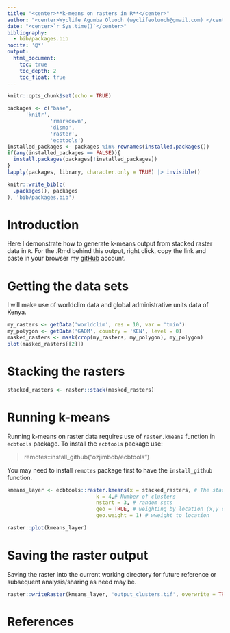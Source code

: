 ```yaml
---
title: "<center>**k-means on rasters in R**</center>"
author: "<center>Wyclife Agumba Oluoch (wyclifeoluoch@gmail.com) </center>"
date: "<center>`r Sys.time()`</center>"
bibliography: 
  - bib/packages.bib
nocite: '@*'
output: 
  html_document:
    toc: true
    toc_depth: 2
    toc_float: true
---
```


```r
knitr::opts_chunk$set(echo = TRUE)
```


```r
packages <- c("base",
      'knitr',
              'rmarkdown',
              'dismo',
              'raster',
              'ecbtools')
installed_packages <- packages %in% rownames(installed.packages())
if(any(installed_packages == FALSE)){
  install.packages(packages[!installed_packages])
}
lapply(packages, library, character.only = TRUE) |> invisible()
```

```r
knitr::write_bib(c(
  .packages(), packages
), 'bib/packages.bib')
```

# Introduction

Here I demonstrate how to generate k-means output from stacked raster data in `R`. For the .Rmd behind this output, right click, copy the link and paste in your browser my [gitHub](https://github.com/Wycology/repoforrstudio/blob/main/kmeans.Rmd) account.

# Getting the data sets

I will make use of worldclim data and global administrative units data of Kenya.

```r
my_rasters <- getData('worldclim', res = 10, var = 'tmin')
my_polygon <- getData('GADM', country = 'KEN', level = 0)
masked_rasters <- mask(crop(my_rasters, my_polygon), my_polygon)
plot(masked_rasters[[2]])
```

# Stacking the rasters

```r
stacked_rasters <- raster::stack(masked_rasters) 
```

# Running k-means

Running k-means on raster data requires use of `raster.kmeans` function in `ecbtools` package. To install the `ecbtools` package use:


>remotes::install_github("ozjimbob/ecbtools")

You may need to install `remotes` package first to have the `install_github` function.

```r
kmeans_layer <- ecbtools::raster.kmeans(x = stacked_rasters, # The stack
                             k = 4,# Number of clusters
                             nstart = 3, # random sets 
                             geo = TRUE, # weighting by location (x,y coords)
                             geo.weight = 1) # wweight to location

raster::plot(kmeans_layer)
```

# Saving the raster output

Saving the raster into the current working directory for future reference or subsequent analysis/sharing as need may be.

```r
raster::writeRaster(kmeans_layer, 'output_clusters.tif', overwrite = TRUE) 
```

# References

